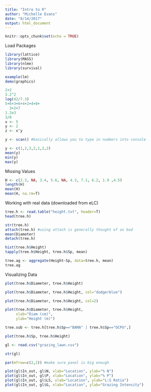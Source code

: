 ```yaml
---
title: "Intro to R"
author: "Michelle Evans"
date: "8/14/2017"
output: html_document
---
```


```r
knitr::opts_chunk$set(echo = TRUE)
```

Load Packages

```r
library(lattice)
library(MASS)
library(nlme)
library(survival)
```

```r
example(lm)
demo(graphics)
```

```r
2+2
3.2^2
log(42/7.3)
5+6+3+6+4+2+4+8+
  3+2+7
1.2e3
3/0
x <- 5
y <- 2
z <- x^y

y <- scan() #basically allows you to type in numbers into console
```

```r
y <- c(1,2,3,2,1,2,2)
mean(y)
min(y)
max(y)
```

Missing Values

```r
H <- c(2.3, NA, 3.4, 5.6, NA, 4.3, 7.1, 6.2, 1.9 ,4.5)
length(H)
mean(H)
mean(H, na.rm=T)

```

Working with real data (downloaded from eLC)

```r
tree.h <- read.table("height.txt", header=T)
head(tree.h)

str(tree.h)
attach(tree.h) #using attach is generally thought of as bad
mean(Diameter)
detach(tree.h)

hist(tree.h$Height)
tapply(tree.h$Height, tree.h$Sp, mean)

tree.ag <- aggregate(Height~Sp, data=tree.h, mean)
tree.ag
```

Visualizing Data

```r
plot(tree.h$Diameter, tree.h$Height)

plot(tree.h$Diameter, tree.h$Height, col="dodgerblue")

plot(tree.h$Diameter, tree.h$Height, col=2)

plot(tree.h$Diameter, tree.h$Height, 
     xlab="Diam (cm)", 
     ylab="Height (m)")
```

```r
tree.sub <- tree.h[tree.h$Sp=="BAMA" | tree.h$Sp=="OCPU",]

plot(tree.h$Sp, tree.h$Height)

gl <- read.csv("grazing_lawn.csv")

str(gl)
```

```r
par(mfrow=c(2,2)) #make sure panel is big enough

plot(gl$In_out, gl$N, xlab="Location", ylab="% N")
plot(gl$In_out, gl$P, xlab="Location", ylab="% P")
plot(gl$In_out, gl$LS, xlab="Location", ylab="L:S Ratio")
plot(gl$In_out, gl$G, xlab="Location", ylab="Grazing Intensity")


```




